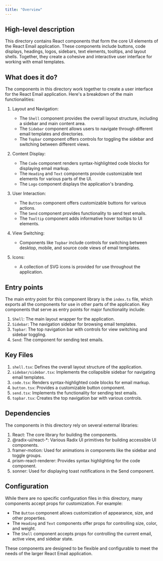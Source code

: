 ```yaml
---
title: "Overview"
---
```


## High-level description
This directory contains React components that form the core UI elements of the React Email application. These components include buttons, code displays, headings, logos, sidebars, text elements, tooltips, and layout shells. Together, they create a cohesive and interactive user interface for working with email templates.

## What does it do?
The components in this directory work together to create a user interface for the React Email application. Here's a breakdown of the main functionalities:

1. Layout and Navigation:
   - The `Shell` component provides the overall layout structure, including a sidebar and main content area.
   - The `Sidebar` component allows users to navigate through different email templates and directories.
   - The `Topbar` component offers controls for toggling the sidebar and switching between different views.

2. Content Display:
   - The `Code` component renders syntax-highlighted code blocks for displaying email markup.
   - The `Heading` and `Text` components provide customizable text elements for various parts of the UI.
   - The `Logo` component displays the application's branding.

3. User Interaction:
   - The `Button` component offers customizable buttons for various actions.
   - The `Send` component provides functionality to send test emails.
   - The `Tooltip` component adds informative hover tooltips to UI elements.

4. View Switching:
   - Components like `Topbar` include controls for switching between desktop, mobile, and source code views of email templates.

5. Icons:
   - A collection of SVG icons is provided for use throughout the application.

## Entry points
The main entry point for this component library is the `index.ts` file, which exports all the components for use in other parts of the application. Key components that serve as entry points for major functionality include:

1. `Shell`: The main layout wrapper for the application.
2. `Sidebar`: The navigation sidebar for browsing email templates.
3. `Topbar`: The top navigation bar with controls for view switching and sidebar toggling.
4. `Send`: The component for sending test emails.

## Key Files
1. `shell.tsx`: Defines the overall layout structure of the application.
2. `sidebar/sidebar.tsx`: Implements the collapsible sidebar for navigating email templates.
3. `code.tsx`: Renders syntax-highlighted code blocks for email markup.
4. `button.tsx`: Provides a customizable button component.
5. `send.tsx`: Implements the functionality for sending test emails.
6. `topbar.tsx`: Creates the top navigation bar with various controls.

## Dependencies
The components in this directory rely on several external libraries:

1. React: The core library for building the components.
2. @radix-ui/react-*: Various Radix UI primitives for building accessible UI components.
3. framer-motion: Used for animations in components like the sidebar and toggle groups.
4. prism-react-renderer: Provides syntax highlighting for the code component.
5. sonner: Used for displaying toast notifications in the Send component.

## Configuration
While there are no specific configuration files in this directory, many components accept props for customization. For example:

- The `Button` component allows customization of appearance, size, and other properties.
- The `Heading` and `Text` components offer props for controlling size, color, and weight.
- The `Shell` component accepts props for controlling the current email, active view, and sidebar state.

These components are designed to be flexible and configurable to meet the needs of the larger React Email application.